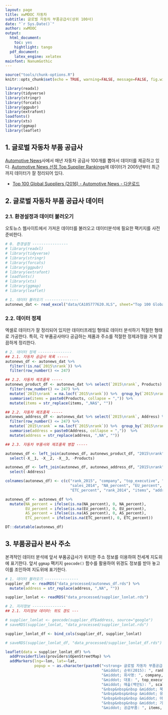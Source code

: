 ```yaml
---
layout: page
title: xwMOOC 자동차
subtitle: 글로벌 자동차 부품공급사(상위 100사)
date: "`r Sys.Date()`"
author: xwMOOC
output:
  html_document: 
    toc: yes
    hightlight: tango 
  pdf_document:
    latex_engine: xelatex
mainfont: NanumGothic
---
```


``` r
source("tools/chunk-options.R")
knitr::opts_chunk$set(echo = TRUE, warning=FALSE, message=FALSE, fig.width=12)

library(readxl)
library(tidyverse)
library(stringr)
library(forcats)
library(ggpubr)
library(extrafont)
loadfonts()
library(xts)
library(ggmap)
library(leaflet)

```


## 1. 글로벌 자동차 부품 공급사 {#autonews-suppliers}

[Automotive News](https://www.autonews.com/)사에서 매년 자동차 공급사 100개를 뽑아서 데이터를 제공하고 있다.
[Automotive News 선정 Top Supplier Rankings](http://www.autonews.com/section/datalist40)에 데이터가 2005년부터 최근까지 데이터가 잘 정리되어 있다.

- [Top 100 Global Suppliers (2016) - Automotive News - 다운로드](https://www.autonews.com/assets/XLS/CA105777620.XLS)

## 2. 글로벌 자동차 부품 공급사 데이터 {#autonews-suppliers-data}


### 2.1. 환경설정과 데이터 불러오기 {#autonews-suppliers-data-import}

오토뉴스 웹사이트에서 가져온 데이터를 불러오고 데이터분석에 필요한 팩키지를 사전 준비한다.

``` r
# 0. 환경설정 ----------------
# library(readxl)
# library(tidyverse)
# library(stringr)
# library(forcats)
# library(ggpubr)
# library(extrafont)
# loadfonts()
# library(xts)
# library(ggmap)
# library(leaflet)

# 1. 데이터 불러오기 ---------------
autonews_dat <- read_excel("data/CA105777620.XLS", sheet="Top 100 Global Suppliers (2016)", skip=1)
```

### 2.2. 데이터 정제 {#autonews-supplier-preprocessing}

엑셀로 데이터가 잘 정리되어 있지만 데이터프레임 형태로 데이터 분석하기 적절한 형태로 가공한다.
특히, 각 부품공사마다 공급하는 제품과 주소를 적절한 정제과정을 거쳐 깔끔하게 정리한다.

``` r
# 2. 데이터 정제 ---------------
## 2.1. 자동차 공급사 목록 -----
autonews_df <- autonews_dat %>% 
  filter(!is.na(`2015\nrank`)) %>% 
  filter(row_number() <= 247)

## 2.2. 자동차 제조품목 -----
autonews_product_df <- autonews_dat %>% select(`2015\nrank`, Products) %>% 
  filter(row_number() <= 247) %>% 
  mutate(`2015\nrank` = na.locf(`2015\nrank`)) %>%  group_by(`2015\nrank`) %>% 
  summarise(items = paste0(Products, collapse = ",")) %>% 
  mutate(items = str_replace(items, ",NA$", ""))

## 2.2. 자동차 제조품목 -----
autonews_address_df <- autonews_dat %>% select(`2015\nrank`, Address) %>% 
  filter(row_number() <= 247) %>% 
  mutate(`2015\nrank` = na.locf(`2015\nrank`)) %>%  group_by(`2015\nrank`) %>% 
  summarise(address = paste0(Address, collapse = ","))  %>% 
  mutate(address = str_replace(address, ",NA", ""))

## 2.3. 자동차 부품사와 제조품목 병합 -----

autonews_df <- left_join(autonews_df, autonews_product_df, "2015\nrank") %>% 
  select(-X__1, -X__2, -X__3, -Products) 

autonews_df <- left_join(autonews_df, autonews_address_df, "2015\nrank") %>% 
  select(-Address) 

colnames(autonews_df) <- c(c("rank_2015", "company", "top_executive", "sales_2015", 
                             "sales_2014", "NA_percent", "EU_percent", "AS_percent", 
                             "ETC_percent", "rank_2014", "items", "address"))

autonews_df <- autonews_df %>% 
  mutate(NA_percent = ifelse(is.na(NA_percent), 0, NA_percent),
         EU_percent = ifelse(is.na(EU_percent), 0, EU_percent),
         AS_percent = ifelse(is.na(AS_percent), 0, AS_percent),
         ETC_percent = ifelse(is.na(ETC_percent), 0, ETC_percent))

DT::datatable(autonews_df)  
```

## 3. 부품공급사 본사 주소  {#autonews-supplier-hq-address}

본격적인 데이터 분석에 앞서 부품공급사가 위치한 주소 정보를 이용하여 전세계 지도위에 표기한다.
앞서 `ggmap` 팩키지 `geocode()` 함수를 활용하여 위경도 정보를 받아 놓고 이를 조인하여 지도위에 표기한다.

``` r
# 1. 데이터 불러오기 ---------------
supplier_df <- readRDS("data_processed/autonews_df.rds") %>% 
  mutate(address = str_replace(address, ",NA", ""))

supplier_lonlat <- readRDS("data_processed/supplier_lonlat.rds")

# 2. 지리정보 ---------------
## 2.1. 지리정보 데이터: 위도 경도 ---

# supplier_lonlat <- geocode(supplier_df$address, source="google")
# saveRDS(supplier_lonlat, "data_processed/supplier_lonlat.rds")

supplier_lonlat_df <- bind_cols(supplier_df, supplier_lonlat)

# saveRDS(supplier_lonlat_df, "data_processed/supplier_lonlat_df.rds")

leaflet(data = supplier_lonlat_df) %>% 
  addProviderTiles(providers$OpenStreetMap) %>% 
  addMarkers(lng=~lon, lat=~lat, 
             popup = ~ as.character(paste0("<strong> 글로벌 자동차 부품공급사 </strong><br><br>", 
                                           "&middot; 순위(2015): ", rank_2015, "<br>",
                                           "&middot; 회사명: ", company, "<br>",
                                           "&middot; 대표: ", top_executive, "<br>",
                                           "&middot; 매출(백만$): ", scales::comma(sales_2015), "<br>",
                                           "&nbsp&nbsp&nbsp &middot; 북미: ", NA_percent, " %<br>",
                                           "&nbsp&nbsp&nbsp &middot; 유럽: ", EU_percent, " %<br>",
                                           "&nbsp&nbsp&nbsp &middot; 아시아: ", AS_percent, " %<br>",
                                           "&nbsp&nbsp&nbsp &middot; 기타: ", ETC_percent, " %<br>",
                                           "&middot; 공급부품: ", items, "<br>")), clusterOptions = markerClusterOptions())


```

